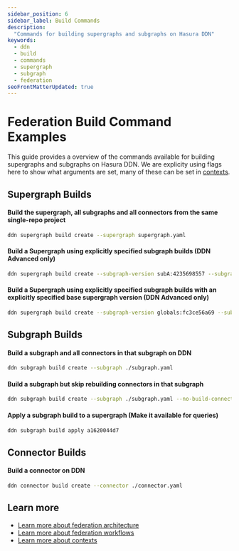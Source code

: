 ```yaml
---
sidebar_position: 6
sidebar_label: Build Commands
description:
  "Commands for building supergraphs and subgraphs on Hasura DDN"
keywords:
  - ddn
  - build
  - commands
  - supergraph
  - subgraph
  - federation
seoFrontMatterUpdated: true
---
```


# Federation Build Command Examples

This guide provides a overview of the commands available for building supergraphs and subgraphs on Hasura DDN. We are 
explicity using flags here to show what arguments are set, many of these can be set in 
[contexts](/project-configuration/contexts.mdx). 

## Supergraph Builds

#### Build the supergraph, all subgraphs and all connectors from the same single-repo project
```bash
ddn supergraph build create --supergraph supergraph.yaml
```

#### Build a Supergraph using explicitly specified subgraph builds (DDN Advanced only)
```bash
ddn supergraph build create --subgraph-version subA:4235698557 --subgraph-version subB:46241f2bd9 --subgraph-version subC:1ef62e5024
```

#### Build a Supergraph using explicitly specified subgraph builds with an explicitly specified base supergraph version (DDN Advanced only)
```bash
ddn supergraph build create --subgraph-version globals:fc3ce56a69 --subgraph-version my_subgraph:ee738baa8f --base-supergraph-version 155e3569c4
```

## Subgraph Builds

#### Build a subgraph and all connectors in that subgraph on DDN
```bash
ddn subgraph build create --subgraph ./subgraph.yaml
```

#### Build a subgraph but skip rebuilding connectors in that subgraph
```bash
ddn subgraph build create --subgraph ./subgraph.yaml --no-build-connectors
```

#### Apply a subgraph build to a supergraph (Make it available for queries)
```bash
ddn subgraph build apply a1620044d7
```

## Connector Builds

#### Build a connector on DDN
```bash
ddn connector build create --connector ./connector.yaml
```

## Learn more

- [Learn more about federation architecture](/federation/architecture.mdx)
- [Learn more about federation workflows](/federation/workflows.mdx)
- [Learn more about contexts](/project-configuration/contexts.mdx)
